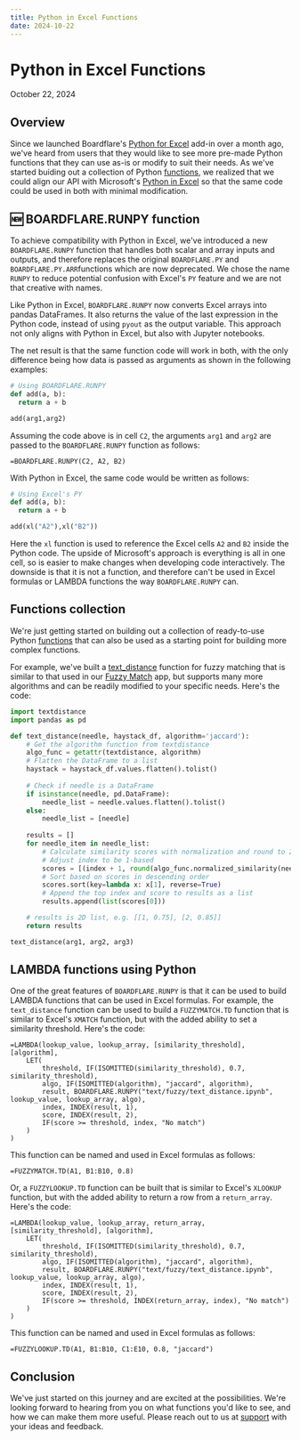 ```yaml
---
title: Python in Excel Functions
date: 2024-10-22
---
```


# Python in Excel Functions
October 22, 2024

## Overview

Since we launched Boardflare's [Python for Excel](/apps/excel/python.md) add-in over a month ago, we've heard from users that they would like to see more pre-made Python functions that they can use as-is or modify to suit their needs.  As we've started buiding out a collection of Python [functions](/tasks/functions), we realized that we could align our API with Microsoft's [Python in Excel](https://techcommunity.microsoft.com/t5/excel-blog/python-in-excel-available-now/ba-p/4240212) so that the same code could be used in both with minimal modification.  

## 🆕 BOARDFLARE.RUNPY function

To achieve compatibility with Python in Excel, we've introduced a new `BOARDFLARE.RUNPY` function that handles both scalar and array inputs and outputs, and therefore replaces the original `BOARDFLARE.PY` and `BOARDFLARE.PY.ARR`functions which are now deprecated.  We chose the name `RUNPY` to reduce potential confusion with Excel's `PY` feature and we are not that creative with names.

Like Python in Excel, `BOARDFLARE.RUNPY` now converts Excel arrays into pandas DataFrames.  It also returns the value of the last expression in the Python code, instead of using `pyout` as the output variable.  This approach not only aligns with Python in Excel, but also with Jupyter notebooks.

The net result is that the same function code will work in both, with the only difference being how data is passed as arguments as shown in the following examples:

```python {5}
# Using BOARDFLARE.RUNPY
def add(a, b):
  return a + b

add(arg1,arg2)
```
Assuming the code above is in cell `C2`, the arguments `arg1` and `arg2` are passed to the `BOARDFLARE.RUNPY` function as follows:

```excel
=BOARDFLARE.RUNPY(C2, A2, B2)
```

With Python in Excel, the same code would be written as follows:

```python {5}
# Using Excel's PY
def add(a, b):
  return a + b

add(xl("A2"),xl("B2"))
```

Here the `xl` function is used to reference the Excel cells `A2` and `B2` inside the Python code.  The upside of Microsoft's approach is everything is all in one cell, so is easier to make changes when developing code interactively.  The downside is that it is not a function, and therefore can't be used in Excel formulas or LAMBDA functions the way `BOARDFLARE.RUNPY` can.

## Functions collection

We're just getting started on building out a collection of ready-to-use Python [functions](/tasks/functions) that can also be used as a starting point for building more complex functions.  

For example, we've built a [text_distance](/tasks/nlp/fuzzy-match/text_distance) function for fuzzy matching that is similar to that used in our [Fuzzy Match](/apps/excel/fuzzy-match) app, but supports many more algorithms and can be readily modified to your specific needs.  Here's the code:  

```python
import textdistance
import pandas as pd

def text_distance(needle, haystack_df, algorithm='jaccard'):
    # Get the algorithm function from textdistance
    algo_func = getattr(textdistance, algorithm)
    # Flatten the DataFrame to a list
    haystack = haystack_df.values.flatten().tolist()
    
    # Check if needle is a DataFrame
    if isinstance(needle, pd.DataFrame):
        needle_list = needle.values.flatten().tolist()
    else:
        needle_list = [needle]
    
    results = [] 
    for needle_item in needle_list:
        # Calculate similarity scores with normalization and round to 2 decimal places
        # Adjust index to be 1-based
        scores = [(index + 1, round(algo_func.normalized_similarity(needle_item, item), 2)) for index, item in enumerate(haystack)]
        # Sort based on scores in descending order
        scores.sort(key=lambda x: x[1], reverse=True)
        # Append the top index and score to results as a list
        results.append(list(scores[0]))

    # results is 2D list, e.g. [[1, 0.75], [2, 0.85]]
    return results

text_distance(arg1, arg2, arg3)
```

## LAMBDA functions using Python

One of the great features of `BOARDFLARE.RUNPY` is that it can be used to build LAMBDA functions that can be used in Excel formulas. For example, the `text_distance` function can be used to build a `FUZZYMATCH.TD` function that is similar to Excel's `XMATCH` function, but with the added ability to set a similarity threshold. Here's the code:

```excel
=LAMBDA(lookup_value, lookup_array, [similarity_threshold], [algorithm],
    LET(
        threshold, IF(ISOMITTED(similarity_threshold), 0.7, similarity_threshold),
        algo, IF(ISOMITTED(algorithm), "jaccard", algorithm),
        result, BOARDFLARE.RUNPY("text/fuzzy/text_distance.ipynb", lookup_value, lookup_array, algo),
        index, INDEX(result, 1),
        score, INDEX(result, 2),
        IF(score >= threshold, index, "No match")
    )
)
```

This function can be named and used in Excel formulas as follows:

```excel
=FUZZYMATCH.TD(A1, B1:B10, 0.8)
```

Or, a `FUZZYLOOKUP.TD` function can be built that is similar to Excel's `XLOOKUP` function, but with the added ability to return a row from a `return_array`. Here's the code:

```excel
=LAMBDA(lookup_value, lookup_array, return_array, [similarity_threshold], [algorithm],
    LET(
        threshold, IF(ISOMITTED(similarity_threshold), 0.7, similarity_threshold),
        algo, IF(ISOMITTED(algorithm), "jaccard", algorithm),
        result, BOARDFLARE.RUNPY("text/fuzzy/text_distance.ipynb", lookup_value, lookup_array, algo),
        index, INDEX(result, 1),
        score, INDEX(result, 2),
        IF(score >= threshold, INDEX(return_array, index), "No match")
    )
)
```

This function can be named and used in Excel formulas as follows:

```excel
=FUZZYLOOKUP.TD(A1, B1:B10, C1:E10, 0.8, "jaccard")
````

## Conclusion

We've just started on this journey and are excited at the possibilities.  We're looking forward to hearing from you on what functions you'd like to see, and how we can make them more useful.  Please reach out to us at [support](/company/support) with your ideas and feedback.



